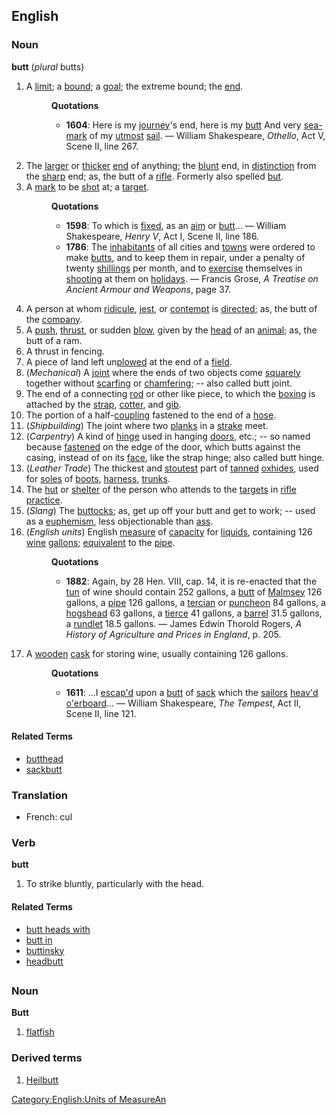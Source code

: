 ==English==
===Noun===
'''butt''' (''plural'' butts)

# A [[limit]]; a [[bound]]; a [[goal]]; the extreme bound; the [[end]].
#:'''Quotations'''
#:*'''1604''': Here is my [[journey]]'s end, here is my [[butt]] And very [[sea-mark]] of my [[utmost]] [[sail]]. &mdash; William Shakespeare, ''Othello'', Act V, Scene II, line 267.
# The [[large]]r or [[thick]]er [[end]] of anything; the [[blunt]] end, in [[distinction]] from the [[sharp]] end; as, the butt of a [[rifle]]. Formerly also spelled [[but]].
# A [[mark]] to be [[shot]] at; a [[target]].
#:'''Quotations'''
#:*'''1598''': To which is [[fix]]ed, as an [[aim]] or [[butt]]... &mdash; William Shakespeare, ''Henry V'', Act I, Scene II, line 186.
#:*'''1786''': The [[inhabitant]]s of all cities and [[town]]s were ordered to make [[butt]]s, and to keep them in repair, under a penalty of twenty [[shilling]]s per month, and to [[exercise]] themselves in [[shoot]]ing at them on [[holiday]]s. &mdash; Francis Grose, ''A Treatise on Ancient Armour and Weapons'', page 37.
# A person at whom [[ridicule]], [[jest]], or [[contempt]] is [[direct]]ed; as, the butt of the [[company]].
# A [[push]], [[thrust]], or sudden [[blow]], given by the [[head]] of an [[animal]]; as, the butt of a ram.
# A thrust in fencing.
# A piece of land left un[[plow]]ed at the end of a [[field]].
# (''Mechanical'') A [[joint]] where the ends of two objects come [[squarely]] together without [[scarf]]ing or [[chamfer]]ing; -- also called butt joint.
# The end of a connecting [[rod]] or other like piece, to which the [[box]]ing is attached by the [[strap]], [[cotter]], and [[gib]].
# The portion of a half-[[coupling]] fastened to the end of a [[hose]].
# (''Shipbuilding'') The joint where two [[plank]]s in a [[strake]] meet.
# (''Carpentry'') A kind of [[hinge]] used in hanging [[door]]s, etc.; -- so named because [[fasten]]ed on the edge of the door, which butts against the casing, instead of on its [[face]], like the strap hinge; also called butt hinge.
# (''Leather Trade'') The thickest and [[stout]]est part of [[tan]]ned [[oxhide]]s, used for [[sole]]s of [[boot]]s, [[harness]], [[trunk]]s.
# The [[hut]] or [[shelter]] of the person who attends to the [[target]]s in [[rifle]] [[practice]].
# (''Slang'') The [[buttock]]s; as, get up off your butt and get to work; -- used as a [[euphemism]], less objectionable than [[ass]].
# (''English units'') [[Category:English:Units of Measure]]An English [[measure]] of [[capacity]] for [[liquid]]s, containing 126 [[wine]] [[gallon]]s; [[equivalent]] to the [[pipe]].
#:'''Quotations'''
#:* '''1882''': Again, by 28 Hen. VIII, cap. 14, it is re-enacted that the [[tun]] of wine should contain 252 gallons, a [[butt]] of [[Malmsey]] 126 gallons, a [[pipe]] 126 gallons, a [[tercian]] or [[puncheon]] 84 gallons, a [[hogshead]] 63 gallons, a [[tierce]] 41 gallons, a [[barrel]] 31.5 gallons, a [[rundlet]] 18.5 gallons. &mdash; James Edwin Thorold Rogers, ''A History of Agriculture and Prices in England'', p. 205.
# A [[wooden]] [[cask]] for storing wine, usually containing 126 gallons.
#:'''Quotations'''
#:* '''1611''': ...I [[escape|escap'd]] upon a [[butt]] of [[sack]] which the [[sailor]]s [[heave|heav'd]] [[overboard|o'erboard]]... &mdash; William Shakespeare, ''The Tempest'', Act II, Scene II, line 121.

====Related Terms====
*[[butthead]]
*[[sackbutt]]

===Translation===

*French: cul

===Verb===
'''butt'''

# To strike bluntly, particularly with the head.

====Related Terms====
*[[butt heads with]]
*[[butt in]]
*[[buttinsky]]
*[[headbutt]]

=={{de}}==
===Noun===
'''Butt'''
# [[flatfish]]
===Derived terms===
#[[Heilbutt]]